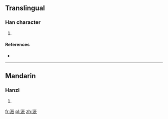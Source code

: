 ==Translingual==

===Han character===
{{Han char|rn=85|rad=水|as=07|sn=10|four=|canj=EMMV}}

# {{defn|Han|sort=水07}}

====References====
* {{Han ref|kx=0625.040|dkj=17491|hdz=31620.030|uh=6D71|ud=28017}}

----

==Mandarin==

===Hanzi===
{{cmn-hanzi|pin=[[chún]] ([[chun2]]), [[qīn]] ([[qin1]])|wg=ch'un<sup>2</sup>, ch'in<sup>1</sup>}}

# {{defn|lang=cmn|sort=水07}}

[[fr:浱]]
[[pl:浱]]
[[zh:浱]]